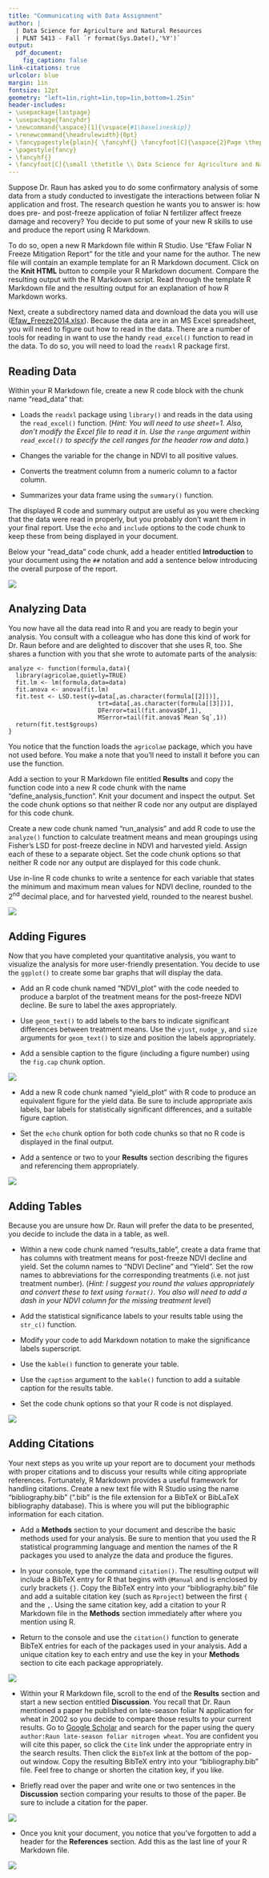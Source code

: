 ```yaml
---
title: "Communicating with Data Assignment"
author: |
  | Data Science for Agriculture and Natural Resources
  | PLNT 5413 - Fall `r format(Sys.Date(),'%Y')`
output: 
  pdf_document:
    fig_caption: false
link-citations: true
urlcolor: blue
margin: 1in
fontsize: 12pt
geometry: "left=1in,right=1in,top=1in,bottom=1.25in"
header-includes:
- \usepackage{lastpage}
- \usepackage{fancyhdr}
- \newcommand{\aspace}[1]{\vspace{#1\baselineskip}}
- \renewcommand{\headrulewidth}{0pt}
- \fancypagestyle{plain}{ \fancyhf{} \fancyfoot[C]{\aspace{2}Page \thepage~of~\pageref{LastPage}} }
- \pagestyle{fancy}
- \fancyhf{}
- \fancyfoot[C]{\small \thetitle \\ Data Science for Agriculture and Natural Resources\\PLNT 5413 - Fall `r format(Sys.Date(),'%Y')`\\ Page \thepage~of~\pageref{LastPage}}
---
```


Suppose Dr. Raun has asked you to do some confirmatory analysis of some data from a study conducted to investigate the interactions between foliar N application and frost. The research question he wants you to answer is: how does pre- and post-freeze application of foliar N fertilizer affect freeze damage and recovery? You decide to put some of your new R skills to use and produce the report using R Markdown.

To do so, open a new R Markdown file within R Studio.  Use "Efaw Foliar N Freeze Mitigation Report" for the title and your name for the author.  The new file will contain an example template for an R Markdown document. Click on the **Knit HTML** button to compile your R Markdown document.  Compare the resulting output with the R Markdown script.  Read through the template R Markdown file and the resulting output for an explanation of how R Markdown works.

Next, create a subdirectory named data and download the data you will use ([Efaw_Freeze2014.xlsx](http://nue.okstate.edu/Experiment_Stations/Efaw_Freeze2014.xlsx)). Because the data are in an MS Excel spreadsheet, you will need to figure out how to read in the data. There are a number of tools for reading in want to use the handy `read_excel()` function to read in the data.  To do so, you will need to load the `readxl` R package first.

## Reading Data

 Within your R Markdown file, create a new R code block with the chunk name "read_data" that:

* Loads the `readxl` package using `library()` and reads in the data using the `read_excel()` function.  (*Hint: You will need to use sheet=1. Also, don't modify the Excel file to read it in.  Use the `range` argument within `read_excel()` to specify the cell ranges for the header row and data.*)

* Changes the variable for the change in NDVI to all positive values.

* Converts the treatment column from a numeric column to a factor column.

* Summarizes your data frame using the `summary()` function.

The displayed  R code and summary output are useful as you were checking that the data were read in properly, but you probably don't want them in your final report.  Use the `echo` and `include` options to the code chunk to keep these from being displayed in your document.

Below your "read_data" code chunk, add a header entitled **Introduction**
 to your document using the `##` notation and add a sentence below introducing the overall purpose of the report.

![](R-markdown-basics.jpg)

## Analyzing Data
 
 You now have all the data read into R and you are ready to begin your analysis. You consult with a colleague who has done this kind of work for Dr. Raun before and are delighted to discover that she uses R, too.  She shares a function with you that she wrote to automate parts of the analysis:

```
analyze <- function(formula,data){
  library(agricolae,quietly=TRUE)
  fit.lm <- lm(formula,data=data)
  fit.anova <- anova(fit.lm)
  fit.test <- LSD.test(y=data[,as.character(formula[[2]])],
                         trt=data[,as.character(formula[[3]])],
                         DFerror=tail(fit.anova$Df,1),
                         MSerror=tail(fit.anova$`Mean Sq`,1))
  return(fit.test$groups)
}
```

You notice that the function loads the `agricolae` package, which you have not used before. You make a note that you'll need to install it before you can use the function.

Add a section to your R Markdown file entitled **Results** and copy the function code into a new R code chunk with the name "define_analysis_function". Knit your document and inspect the output.  Set the code chunk options so that neither R code nor any output are displayed for this code chunk.

Create a new code chunk named "run_analysis" and add R code to use the `analyze()` function to calculate treatment means and mean groupings using Fisher's LSD for post-freeze decline in NDVI and harvested yield. Assign each of these to a separate object.  Set the code chunk options so that neither R code nor any output are displayed for this code chunk.

Use in-line R code chunks to write a sentence for each variable that states the minimum and maximum mean values for NDVI decline, rounded to the 2^nd^ decimal place, and for harvested yield, rounded to the nearest bushel.

![](R-markdown-data-analysis.jpg)

## Adding Figures

Now that you have completed your quantitative analysis, you want to visualize the analysis for more user-friendly presentation.  You decide to use the `ggplot()` to create some bar graphs that will display the data.

* Add an R code chunk named "NDVI_plot" with the code needed to produce a barplot of the treatment means for the post-freeze NDVI decline. Be sure to label the axes appropriately.

* Use `geom_text()` to add labels to the bars to indicate significant differences between treatment means.  Use the `vjust`, `nudge_y`, and `size` arguments for `geom_text()` to size and position the labels appropriately.

* Add a sensible caption to the figure (including a figure number) using the `fig.cap` chunk option.

![](R-markdown-figures-1.jpg)

* Add a new R code chunk named "yield_plot" with R code to produce an equivalent figure for the yield data.  Be sure to include appropriate axis labels, bar labels for statistically significant differences, and a suitable figure caption.

* Set the `echo` chunk option for both code chunks so that no R code is
displayed in the final output.

* Add a sentence or two to your **Results** section describing the figures
and referencing them appropriately.

![](R-markdown-figures-2.jpg)

## Adding Tables

Because you are unsure how Dr. Raun will prefer the data to be presented, you decide to include the data in a table, as well.

* Within a new code chunk named "results_table", create a data frame that has columns with treatment means for post-freeze NDVI decline and yield.  Set the column names to "NDVI Decline" and "Yield". Set the row names to abbreviations for the corresponding treatments (i.e. not just treatment number).  (*Hint: I suggest you round the values appropriately and convert these to text using `format()`. You also will need to add a dash in your NDVI column for the missing treatment level*)

* Add the statistical significance labels to your results table using the
`str_c()` function.

* Modify your code to add Markdown notation to make the significance labels superscript.

* Use the `kable()` function to generate your table.

* Use the `caption` argument to the `kable()` function to add a suitable
caption for the results table.

* Set the code chunk options so that your R code is not displayed.

![](R-markdown-tables.jpg)

## Adding Citations

Your next steps as you write up your report are to document your methods with proper citations and to discuss your results while citing appropriate references. Fortunately, R Markdown provides a useful framework for handling citations. Create a new text file with R Studio using the name "bibliography.bib" (".bib" is the file extension for a BibTeX or BibLaTeX bibliography database).  This is where you will put the bibliographic information for each citation.

* Add a **Methods** section to your document and describe the basic methods used for your analysis. Be sure to mention that you used the R statistical programming language and mention the names of the R packages you used to analyze the data and produce the figures.

* In your console, type the command `citation()`.  The resulting output will include a BibTeX entry for R that begins with `@Manual` and is enclosed by curly brackets `{}`.  Copy the BibTeX entry into your "bibliography.bib" file and add a suitable citation key (such as `Rproject`) between the first `{` and the `,`.  Using the same citation key, add a citation to your R Markdown file in the **Methods** section immediately after where you mention using R.

* Return to the console and use the `citation()` function to generate BibTeX entries for each of the packages used in your analysis.  Add a unique citation key to each entry and use the key in your **Methods** section to cite each package appropriately.

![](R-markdown-references-1.jpg)

* Within your R Markdown file, scroll to the end of the **Results** section and start a new section entitled **Discussion**.  You recall that Dr. Raun mentioned a paper he published on late-season foliar N application for wheat in 2002 so you decide to compare those results to your current results. Go to [Google Scholar](https://scholar.google.com) and search for the paper using the query `author:Raun late-season foliar nitrogen wheat`.  You are confident you will cite this paper, so click the `Cite` link under the appropriate entry in the search results.  Then click the `BibTeX` link at the bottom of the pop-out window.  Copy the resulting BibTeX entry into your "bibliography.bib" file. Feel free to change or shorten the citation key, if you like.

* Briefly read over the paper and write one or two sentences in the **Discussion** section comparing your results to those of the paper.  Be sure to include a citation for the paper.

![](R-markdown-references-2.jpg)

* Once you knit your document, you notice that you've forgotten to add a header for the **References** section.  Add this as the last line of your R Markdown file.


![](R-markdown-references-3.jpg)
